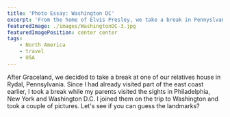 ```yaml
---
title: 'Photo Essay: Washington DC'
excerpt: 'From the home of Elvis Presley, we take a break in Pennyslvania at our relatives house. While I take a well deserved break and visit Washington DC, my parents hop across to New York and Philadelphia as well. Next on the Photo Series of The USA roadtrip: Washington DC'
featuredImage: ./images/WashingtonDC-3.jpg
featuredImagePosition: center center
tags:
    - North America
    - travel
    - USA
---
```


After Graceland, we decided to take a break at one of our relatives house in Rydal, Pennsylvania. Since I had already visited part of the east coast earlier, I took a break while my parents visited the sights in Philadelphia, New York and Washington D.C. I joined them on the trip to Washington and took a couple of pictures. Let's see if you can guess the landmarks?

<ImageGallery relativeDirectory={props.path} />
